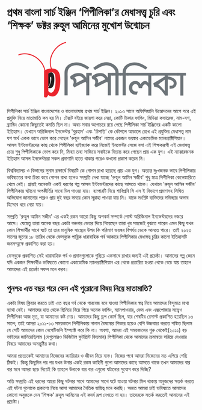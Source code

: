 # প্রথম বাংলা সার্চ ইঞ্জিন ‘পিপীলিকা’র মেধাসত্ত্ব চুরি এবং ‘শিক্ষক’ ডক্টর রুহুল আমিনের মুখোশ উন্মোচন

<p align="center">
    <svg width="460" xmlns="http://www.w3.org/2000/svg" viewBox="12.614 4 746.671 273.513">
      <g transform="matrix(1.33333 0 0 -1.33333 -8.802 695.066)">
        <g
          fillOpacity="1"
          fillRule="nonzero"
          stroke="none"
          transform="scale(1 -1)"
        >
          <path
            fill="#231f20"
            d="M123.145-407.522c22.349-15.49 19.865 21.754 19.865 21.757-.946 12.3-2.365 30.272-20.34 24.596l.475-46.353z"
          ></path>
          <path
            fill="#fff"
            d="M116.94-359.88c6.666.367 10.57-9.388 12.661-14.419 2.668-6.42 5.028-17.23 2.093-23.813.306.686-3.595 3.832-2.992 5.183 2.917 6.544.652 28.385-8.769 27.867-1.257-.069-2.537 5.208-2.992 5.182z"
          ></path>
          <path
            fill="#eb242d"
            d="M123.485-351.144c2.043 4.087 5.277 5.62 8.683 5.62 5.45-.17 14.815-5.279 14.815-40.187 0-21.455-4.427-25.712-13.623-25.712-3.575 0-6.981 1.362-9.875 3.575v56.704zm-13.793-65.727c6.981-4.258 15.665-6.64 24.86-6.64 16.859 0 27.756 8.341 27.756 36.268 0 45.806-15.836 53.978-25.712 53.978-6.301 0-10.558-2.043-13.11-4.766l-2.839 4.03c-2.204 2.273-2.1 3.858-5.336 3.858-4.769 0-5.62-1.021-5.62-5.79v-80.938z"
          ></path>
          <path
            fill="#ea252e"
            d="M113.678-418.33c-7.117-37.41-50.66-64.824-87.071-50.816-1.795.69-.506 3.384 1.281 2.697 34.602-13.313 76.117 13.238 82.85 48.636.36 1.89 3.3 1.375 2.94-.517z"
          ></path>
          <path
            fill="#eb222c"
            d="M179.36-509.406c-36.916 9.108-62.128 54.011-46.14 89.638.788 1.755 3.485.476 2.696-1.28-15.159-33.782 8.935-76.777 43.962-85.419 1.858-.458 1.352-3.4-.519-2.94z"
          ></path>
          <path
            fill="#6d7479"
            d="M256.025-427.348l-5.364 6.967c-14.305-9.219-26.284-13.829-35.938-13.829-11.535 0-20.03 3.79-25.481 11.365-2.145 2.977-3.218 7.397-3.218 13.26h-.174v8.73h.174v64.093h-10.128v-64.092-8.732c0-5.908.984-10.831 2.958-14.771 5.107-10.206 14.339-16.293 27.696-18.264 1.163-.087 3.046-.31 5.646-.671h2.554c8.066 0 16.266 2.01 24.605 6.028 3.406 1.698 8.961 5.004 16.67 9.916z"
          ></path>
          <path
            fill="#6d7479"
            d="M238.076-389.014c-1.255-3.302-4.477-6.38-9.67-9.238-1.436-.802-3.36-1.205-5.777-1.205-4.748 0-9.807 1.743-15.178 5.226 4.923 2.325 7.387 5.987 7.387 10.985 0 1.968-.447 3.978-1.342 6.03l24.58-11.798zm26.095-11.84h-8.033v64.092h-9.78v-38.34c0-1.521-.562-3.085-1.683-4.695-.093-.178-.374-.491-.841-.938-10.558 4.754-22.725 10.851-36.5 18.294l-4.584-7.234c1.97-3.93 2.955-7.278 2.955-10.048 0-4.554-1.389-7.368-4.164-8.44-.627-.267-2.284-.535-4.97-.805l-2.954-7.768c2.33-2.948 6.546-5.985 12.647-9.112 4.127-2.142 9.327-3.214 15.606-3.214 6.009 0 10.809 1.29 14.398 3.872 2.42 1.691 5.066 4.497 7.937 8.412.447.626 1.166 1.605 2.153 2.94v-15.748h17.813v8.732z"
          ></path>
          <path
            fill="#6d7479"
            d="M308.053-389.014c-1.256-3.302-4.479-6.38-9.671-9.238-1.435-.802-3.36-1.205-5.777-1.205-4.748 0-9.808 1.743-15.177 5.226 4.923 2.325 7.386 5.987 7.386 10.985 0 1.968-.447 3.978-1.342 6.03l24.58-11.798zm26.094-11.84h-8.033v64.092h-9.78v-38.34c0-1.521-.563-3.085-1.684-4.695-.091-.178-.373-.491-.84-.938-10.558 4.754-22.725 10.851-36.5 18.294l-4.583-7.234c1.969-3.93 2.954-7.278 2.954-10.048 0-4.554-1.389-7.368-4.164-8.44-.627-.267-2.284-.535-4.97-.805l-2.954-7.768c2.33-2.948 6.546-5.985 12.648-9.112 4.126-2.142 9.326-3.214 15.605-3.214 6.01 0 10.808 1.29 14.398 3.872 2.42 1.691 5.067 4.497 7.938 8.412.447.626 1.165 1.605 2.152 2.94v-15.748h17.813v8.732z"
          ></path>
          <path
            fill="#6d7479"
            d="M359.416-400.854h-8.383v64.092h-10.129v-64.092h-10.13v-8.732h10.13v-1.07-.8c0-2.939-1.297-6.145-3.884-9.62-6.516-8.64-14.776-12.96-24.774-12.96-8.034 0-17.363 3.14-27.989 9.423a591.609 591.609 0 00-9.774 5.84l-5.357-7.218c7.34-5.434 13.562-9.443 18.665-12.027 8.055-4.098 15.889-6.147 23.497-6.147 9.938 0 18.932 3.217 26.988 9.65 8.503 6.79 12.757 14.565 12.757 23.322v1.607h8.383v8.732z"
          ></path>
          <path
            fill="#6d7479"
            d="M444.349-427.348l-5.365 6.967C424.68-429.6 412.7-434.21 403.047-434.21c-11.535 0-20.03 3.79-25.482 11.365-2.145 2.977-3.217 7.397-3.217 13.26h8.907v8.73h-8.907v64.093h-10.13v-64.092h-8.382v-8.732h8.383c0-5.908.985-10.831 2.959-14.771 5.107-10.206 14.339-16.293 27.696-18.264 1.162-.087 3.045-.31 5.646-.671h2.554c8.066 0 16.266 2.01 24.605 6.028 3.405 1.698 8.96 5.004 16.67 9.916z"
          ></path>
          <path
            fill="#6d7479"
            d="M464.345-400.854h-7.183v64.442h-9.78v-24.367c0-2.588-1.083-5.2-3.244-7.832-2.16-2.633-4.505-3.951-7.027-3.951-2.433 0-4.666 1.396-6.693 4.186-2.027 2.791-3.04 5.47-3.04 8.038h-11.081c0-3.03-.953-5.88-2.852-8.555-2.085-3.028-4.573-4.544-7.471-4.544-2.265 0-4.44.83-6.523 2.488-2.082 1.658-3.257 3.603-3.53 5.842l-.406 3.359v1.478c0 3.673 1.265 6.47 3.8 8.397 2.536 1.926 5.75 2.887 9.647 2.887 1.355 0 2.848-.159 4.48-.478l-3.359 10.083c-1.97.235-3.226.35-3.763.35-4.928 0-9.091-1.3-12.495-3.903a34.155 34.155 0 01-2.958-2.42c-2.24-1.973-3.987-5.2-5.238-9.687-.629-2.243-.942-4.35-.942-6.325 0-7.625 2.74-13.633 8.224-18.03 3.417-2.778 7.864-4.168 13.349-4.168 6.47 0 11.818 3.435 16.046 10.302 4.67-6.867 9.706-10.302 15.1-10.302 1.886 0 3.84.774 5.865 2.318 2.021 1.548 3.391 3.204 4.11 4.97v-24.578h-68.457v-8.732h85.42v8.732z"
          ></path>
          <path
            fill="#6d7479"
            d="M500.78-351.208v-35.793c-1.531.538-3.467 1.7-5.804 3.485-2.522 2.057-4.367 3.354-5.535 3.889-1.44.627-3.058 1.877-4.857 3.755-2.251 2.234-3.782 3.62-4.59 4.155 1.168.625 2.519 1.608 4.05 2.947 1.708 1.61 2.969 2.683 3.78 3.217 3.236 3.667 7.556 8.45 12.955 14.345zm44.087-49.646H510.56v3.078c5.47 0 11.205 1.651 17.21 4.95 7.619 4.191 11.431 9.856 11.431 16.99 0 4.104-1.253 7.67-3.758 10.7-2.504 3.035-5.79 5.04-9.858 6.023-4.071.982-7.18 1.204-9.324.666v-9.652c9.005.896 13.51-1.83 13.51-8.177 0-3.842-2.374-6.835-7.12-8.98-3.405-1.517-7.436-2.503-12.091-2.951v51.795h-8.989c-1.61-3.21-3.353-5.837-5.23-7.889-.715-.803-2.281-2.895-4.696-6.284-.983-1.335-2.55-2.894-4.695-4.678-2.146-1.782-3.532-3.162-4.158-4.144-.537-.713-1.743-1.425-3.62-2.14-5.638-2.049-9.84-3.075-12.61-3.075l-2.953-10.964c1.086-.802 4.069-2.674 8.954-5.616 1.625-.98 4.7-2.76 9.225-5.345 1.446-1.157 4.385-2.895 8.817-5.215 2.805-1.782 6.197-3.788 10.175-6.017v-3.075h-39.992v-8.732h84.08v8.732z"
          ></path>
          <path
            fill="#6d7479"
            d="M569.288-400.854h-8.383v64.442h-9.78v-64.442h-9.604v-8.732h27.767v8.732z"
          ></path>
        </g>
      </g>
    </svg>
</p>

পিপীলিকা সার্চ ইঞ্জিন বাংলাদেশের ও বাংলাভাষায় প্রথম সার্চ ইঞ্জিন। ২০১৩ সালে অফিসিয়ালি উদ্ভোদনের আগে পরে এই প্রযুক্তি নিয়ে মাতামাতি কম হয় নি। টেক্সট বইয়ে জায়গা করে নেয়া, কোটি টাকার ফান্ডিং, মিডিয়া কভারেজ, নাম-যশ, ব্র্যান্ডিং কোনো কিছুতেই কমতি ছিল না। অথচ সবার অগোচরে রয়ে গেছে পিপীলিকা সার্চ ইঞ্জিনের একটি কালো ইতিহাস। যেখানে অরিজিনাল ইনভেন্টর 'বুরহান' এবং 'চিশতি' কে কৌশলে আড়ালে রেখে এই প্রযুক্তির মেধাসত্ত্ব নাম যশ অর্থ একক ভাবে ভোগ করে গেছেন 'রুহুল আমিন সজীব' নামের একজন ভয়ঙ্কর একাডেমিক ম্যালপ্রাক্টিশিয়ান। আসল ইন্টভেন্টরদের কাছ থেকে পিপীলিকা হাইজ্যাক করে নিজেই ইনভেন্টর সেজে বসা এই শিক্ষকরূপী এই মেধাসত্ত্ব চোর শুধু পিপীলিকাকে ভোগ করে নি, মিথ্যা তথ্য সাজিয়ে সবাইকে বিভ্রান্ত করে গেছেন প্রায় এক যুগ। এই ন্যাক্কারজনক ইতিহাস আসল ইনভেন্টররা সকল প্রমাণাদি হাতে থাকার পরেও কখনো প্রকাশ করেন নি। 

বিশ্ববিদ্যালয় ও বিভাগের সুনাম রক্ষার্থে বিষয়টি কে গোপন রাখা হয়েছে প্রায় এক যুগ। অত্যন্ত দুঃখজনক ভাবে পিপীলিকার ভবিষ্যতের কথা চিন্তা করে গোপন রাখা হলেও সম্প্রতি দেখা যাচ্ছে 'রুহুল আমিন সজীব' শুধু মাত্র পিপীলিকা কেলেঙ্কারিতে থেমে নেই। প্রায়ই অনেকটা একই ধরণের গল্প আসল ইন্টভেন্টরদের কাছে আসতে থাকে। যেখানে 'রুহুল আমিন সজীব' পিপীলিকায় ঘটানো অপকীর্তির সাথে মিল পাওয়া যায়। ব্যাপারটি নিয়ে শাবিপ্রবি সি এস ই বিভাগে প্রমাণসহ লিখিত অভিযোগ জানানোর পরেও প্রায় দুই বছর সময়ে কোন সূরাহা পাওয়া যায় নি। যাকে সংশ্লিষ্ট ব্যক্তিদের সদিচ্ছার অভাব হিসেবে ধরে নেয়া যায়। 

সম্প্রতি 'রুহুল আমিন সজীব' এর একই রকম আরো কিছু অপকর্ম সম্পর্কে পোস্ট অরিজিনাল ইনভেন্টরদের নজরে আসে। যেহেতু তারা অনেক বছর একটা বঞ্চনার ভেতর দিয়ে গিয়েছেন তারা খুব সহজেই বুঝতে পারেন এমন কিছু যখন কোন শিক্ষার্থীর সাথে ঘটে তা তার মানুষিক সাস্থ্যের উপর কি পরিমাণ ভয়ঙ্কর বিপর্যয় ডেকে আনতে পারে। তাই ২০২৩ সালের জুনের ১৮ তারিখ থেকে ফেসবুকে পাব্লিক ধারাবাহিক পর্ব আকারে  পিপীলিকার মেধাস্বত্ব চুরির কালো ইতিহাসটি জনসম্মুক্ষে প্রকাশিত করা হয়। 

ফেসবুকে প্রকাশিত সেই ধারাবাহিক পর্ব ও প্রমানগুলোকে গুছিয়ে একসাথে রাখার জন্যই এই প্রচেষ্ঠা। আমাদের গল্প জেনে যদি একজন শিক্ষার্থীও ভবিষ্যতে কোনো একাডেমিক ম্যালপ্রাক্টিশিয়ান এর থেকে প্রতারিত হওয়া থেকে বেচে যায় তাহলে আমাদের এই প্রচেষ্ঠা সফল মনে করব। 



## পুনশ্চঃ এত বছর পরে কেন এই পুরোনো বিষয় নিয়ে মাতামাতি?

একটা বিষয় ক্লিয়ার করতে চাই এত বছর গর্ব থেকে গারবেজ বনে যাওয়া পিপীলিকার স্বত্ব নিয়ে আমাদের বিন্দুমাত্র মাথা ব্যাথা নেই। আমাদের হাত থেকে ছিনিয়ে নিয়ে গিয়ে অনেক ফান্ডিং, ম্যানপাওয়ার, ফেম এবং এক্সপোজার সত্ত্বেও পিপীলিকা আজ মৃত, যা আমাদের কষ্ট দেয়। আমাদের কিছু ড্রপ কোর্স ছিল, যার শেষটির রেসাল্ট প্রকাশিত হয়েছিল ১৩ সালে; তাই আমরা ২০১১-১৩ সময়কালে পিপীলিকায় নানান বৈষম্যের শিকার হয়েও বেশি উচ্চবাচ্য করতে শঙ্কিত ছিলাম যে সেটি আমাদের কোন নেগেটিভলি ইম্প্যাক্ট করে কি না। অবশ্য, আমরা এই সময়কালের শুরু থেকেই(২০১১) বড় ভাইদের জানিয়েছিলাম (যেগুলোরও ডিজিটাল ফুটপ্রিন্ট বিদ্যমান) পিপীলিকা থেকে আমাদের ক্রমান্বয়ে সরিয়ে দেওয়ার বিষয়ে আমাদের অসন্তুষ্টির কথা।

আমরা প্রত্যেকেই আমাদের নিজেদের ক্যারিয়ার ও জীবন নিয়ে ব্যস্ত। নিজের পথে আমরা নিজেদের মত এগিয়ে গেছি ঠিকই। কিন্তু কিছুদিন পর পর যখন উনার একই রকম কাহিনী গুলো আমাদের কাছে আসতে থাকে তখন আমাদের বার বার মনে আমরা ছাড় দিয়েই কি তাহলে উনাকে বার বার এগুলো ঘটানোর সুযোগ করে দিচ্ছি?

অতি সম্প্রতি এই ধরনের আরো কিছু ঘটনার সাথে আমাদের সাথে ঘটে যাওয়া ঘটনার মিল থাকায় অনুজদের সতর্ক করতে এই ঘটনা গুলোকে প্রকাশ্যে নিয়ে আসা আমাদের নৈতিক দ্বায়িত্ব মনে করছি। অন্তত আমরা চাই ভবিষ্যতে আমাদের কোনো অনুজকে যেন ‘শিক্ষক’ রুহুল আমিনের এই কদর্য রূপ দেখতে না হয়। তাদেরকে সতর্ক করতেই আমাদের এই প্রচেষ্টা।